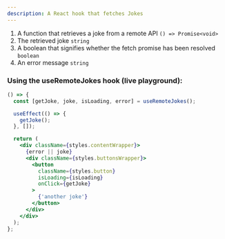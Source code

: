 ```yaml
---
description: A React hook that fetches Jokes
---
```



1. A function that retrieves a joke from a remote API `() => Promise<void>`
2. The retrieved joke `string`
3. A boolean that signifies whether the fetch promise has been resolved `boolean`
4. An error message `string`

### Using the useRemoteJokes hook (live playground):

```jsx live
() => {
  const [getJoke, joke, isLoading, error] = useRemoteJokes();

  useEffect(() => {
    getJoke();
  }, []);

  return (
    <div className={styles.contentWrapper}>
      {error || joke}
      <div className={styles.buttonsWrapper}>
        <button
          className={styles.button}
          isLoading={isLoading}
          onClick={getJoke}
        >
          {'another joke'}
        </button>
      </div>
    </div>
  );
};
```
